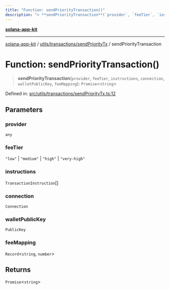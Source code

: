 ```yaml
---
title: "Function: sendPriorityTransaction()"
description: "> **sendPriorityTransaction**(`provider`, `feeTier`, `instructions`, `connection`, `walletPublicKey`, `feeMapping`): `Promise`\<`string`\>"
---
```


[**solana-app-kit**](../../../../README.mdx)

***

[solana-app-kit](../../../../README.mdx) / [utils/transactions/sendPriorityTx](../README.mdx) / sendPriorityTransaction

# Function: sendPriorityTransaction()

> **sendPriorityTransaction**(`provider`, `feeTier`, `instructions`, `connection`, `walletPublicKey`, `feeMapping`): `Promise`\<`string`\>

Defined in: [src/utils/transactions/sendPriorityTx.ts:12](https://github.com/SendArcade/solana-social-starter/blob/b27156124ee1831d644b1af765e8d55a2885cd4f/src/utils/transactions/sendPriorityTx.ts#L12)

## Parameters

### provider

`any`

### feeTier

`"low"` | `"medium"` | `"high"` | `"very-high"`

### instructions

`TransactionInstruction`[]

### connection

`Connection`

### walletPublicKey

`PublicKey`

### feeMapping

`Record`\<`string`, `number`\>

## Returns

`Promise`\<`string`\>
